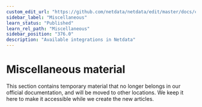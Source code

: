 ```yaml
---
custom_edit_url: "https://github.com/netdata/netdata/edit/master/docs/category-overview-pages/misc-overview.md"
sidebar_label: "Miscellaneous"
learn_status: "Published"
learn_rel_path: "Miscellaneous"
sidebar_position: "376.0"
description: "Available integrations in Netdata"
---
```



# Miscellaneous material

This section contains temporary material that no longer belongs in our official documentation, and will
be moved to other locations. We keep it here to make it accessible while we create the new articles. 





